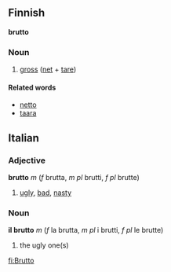 ==Finnish==
'''brutto'''

===Noun===
#[[gross]] ([[net]] + [[tare]])

====Related words====
*[[netto]]
*[[taara]]

==Italian==
===Adjective===
'''brutto''' ''m'' (''f'' brutta, ''m pl'' brutti, ''f pl'' brutte)
# [[ugly]], [[bad]], [[nasty]]

===Noun===
'''il brutto''' ''m'' (''f'' la brutta, ''m pl'' i brutti, ''f pl'' le brutte)
# the ugly one(s)

[[fi:Brutto]]